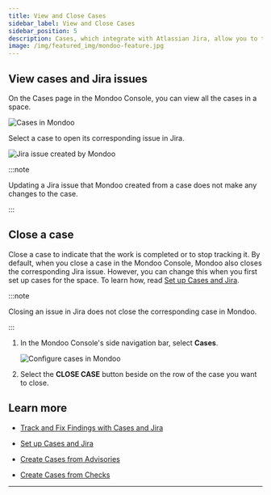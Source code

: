 ```yaml
---
title: View and Close Cases
sidebar_label: View and Close Cases
sidebar_position: 5
description: Cases, which integrate with Atlassian Jira, allow you to track remediation of important security findings. View cases and close them in Mondoo or Jira.
image: /img/featured_img/mondoo-feature.jpg
---
```


## View cases and Jira issues

On the Cases page in the Mondoo Console, you can view all the cases in a space.

![Cases in Mondoo](/img/platform/cases/cases-list.png)

Select a case to open its corresponding issue in Jira.

![Jira issue created by Mondoo](/img/platform/cases/issue-in-jira.png)

:::note

Updating a Jira issue that Mondoo created from a case does not make any changes to the case.

:::

## Close a case

Close a case to indicate that the work is completed or to stop tracking it. By default, when you close a case in the Mondoo Console, Mondoo also closes the corresponding Jira issue. However, you can change this when you first set up cases for the space. To learn how, read [Set up Cases and Jira](/platform/cases/setup/).

:::note

Closing an issue in Jira does not close the corresponding case in Mondoo.

:::

1. In the Mondoo Console's side navigation bar, select **Cases**.

   ![Configure cases in Mondoo](/img/platform/cases/cases-list.png)

2. Select the **CLOSE CASE** button beside on the row of the case you want to close.

## Learn more

- [Track and Fix Findings with Cases and Jira](/platform/cases/overview/)

- [Set up Cases and Jira](/platform/cases/setup/)

- [Create Cases from Advisories](/platform/cases/advisories/)

- [Create Cases from Checks](/platform/cases/checks/)

---
